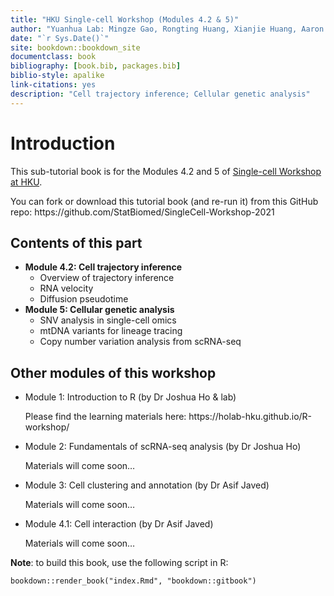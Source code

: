 ```yaml
--- 
title: "HKU Single-cell Workshop (Modules 4.2 & 5)"
author: "Yuanhua Lab: Mingze Gao, Rongting Huang, Xianjie Huang, Aaron Kwok, Zhuoxuan Li, Chen Qiao, Yuanhua Huang"
date: "`r Sys.Date()`"
site: bookdown::bookdown_site
documentclass: book
bibliography: [book.bib, packages.bib]
biblio-style: apalike
link-citations: yes
description: "Cell trajectory inference; Cellular genetic analysis"
---
```


# Introduction

This sub-tutorial book is for the Modules 4.2 and 5 of [Single-cell Workshop at HKU](https://statbiomed.github.io/HKU-single-cell-workshop/).

You can fork or download this tutorial book (and re-run it) from this GitHub repo: https://github.com/StatBiomed/SingleCell-Workshop-2021


## Contents of this part

- **Module 4.2: Cell trajectory inference**
  - Overview of trajectory inference
  - RNA velocity
  - Diffusion pseudotime

- **Module 5: Cellular genetic analysis**
  - SNV analysis in single-cell omics
  - mtDNA variants for lineage tracing
  - Copy number variation analysis from scRNA-seq


## Other modules of this workshop
- Module 1: Introduction to R (by Dr Joshua Ho & lab)

  Please find the learning materials here: https://holab-hku.github.io/R-workshop/

- Module 2: Fundamentals of scRNA-seq analysis (by Dr Joshua Ho)

  Materials will come soon...
  
- Module 3: Cell clustering and annotation (by Dr Asif Javed)

  Materials will come soon...

- Module 4.1: Cell interaction (by Dr Asif Javed)

  Materials will come soon...



**Note**: to build this book, use the following script in R:
```
bookdown::render_book("index.Rmd", "bookdown::gitbook")
```
